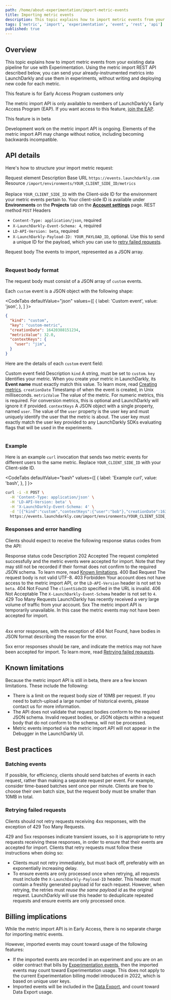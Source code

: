 ```yaml
---
path: /home/about-experimentation/import-metric-events
title: Importing metric events
description: This topic explains how to import metric events from your existing data pipeline for use with Experimentation.
tags: ['metric', 'import', 'experimentation', 'event', 'rest', 'api']
published: true
---
```


## Overview

This topic explains how to import metric events from your existing data pipeline for use with Experimentation. Using the metric import REST API described below, you can send your already-instrumented metrics into LaunchDarkly and use them in experiments, without writing and deploying new code for each metric.

<Callout intent="info">
  <CalloutTitle>This feature is for Early Access Program customers only</CalloutTitle>
  <CalloutDescription>

The metric import API is only available to members of LaunchDarkly's Early Access Program (EAP). If you want access to this feature, [join the EAP](https://launchdarkly.com/eap).

  </CalloutDescription>
</Callout>

<Callout intent="alert">
  <CalloutTitle>This feature is in beta</CalloutTitle>
  <CalloutDescription>

Development work on the metric import API is ongoing. Elements of the metric import API may change without notice, including becoming backwards incompatible.

  </CalloutDescription>
</Callout>

## API details

Here's how to structure your import metric request:

<Table>
  <TableHeader>
    <TableHeadCell>Request element</TableHeadCell>
    <TableHeadCell>Description</TableHeadCell>
  </TableHeader>
  <TableBody>
  <TableRow>
    <TableCell>Base URL</TableCell>
    <TableCell><code>https://events.launchdarkly.com</code></TableCell>
  </TableRow>
  <TableRow>
    <TableCell>Resource</TableCell>
    <TableCell><code>/import/environments/YOUR_CLIENT_SIDE_ID/metrics</code><br/><br/> Replace <code>YOUR_CLIENT_SIDE_ID</code> with the Client-side ID for the environment your metric events pertain to. Your client-side ID is available under <strong>Environments</strong> on the <strong>Projects</strong> tab on the <a href="https://app.launchdarkly.com/settings#/projects"><strong>Account settings</strong></a> page.</TableCell>
  </TableRow>
  <TableRow>
    <TableCell>REST method</TableCell>
    <TableCell><code>POST</code></TableCell>
  </TableRow>
  <TableRow>
    <TableCell>Headers</TableCell>
    <TableCell>
      <ul>
        <li><code>Content-Type: application/json</code>, required</li>
        <li><code>X-LaunchDarkly-Event-Schema: 4</code>, required</li>
        <li><code>LD-API-Version: beta</code>, required</li>
        <li><code>X-LaunchDarkly-Payload-ID: YOUR_PAYLOAD_ID</code>, optional. Use this to send a unique ID for the payload, which you can use to <a href="#retrying-failed-requests">retry failed requests</a>.</li>
      </ul>
    </TableCell>
  </TableRow>
  <TableRow>
    <TableCell>Request body</TableCell>
    <TableCell>The events to import, represented as a JSON array.</TableCell>
  </TableRow>
  </TableBody>
</Table>

### Request body format

The request body must consist of a JSON array of `custom` events.

Each `custom` event is a JSON object with the following shape:

<CodeTabs
  defaultValue="json"
  values={[
    { label: 'Custom event', value: 'json', },
  ]
}>
<CodeTabItem value="json">

```json
{
  "kind": "custom",
  "key": "custom-metric",
  "creationDate": 16420388151234,
  "metricValue": 32.0,
  "contextKeys": {
    "user": "jim",
  }
}
```

</CodeTabItem>
</CodeTabs>

Here are the details of each `custom` event field:

<Table>
  <TableHeader>
    <TableHeadCell>Custom event field</TableHeadCell>
    <TableHeadCell>Description</TableHeadCell>
  </TableHeader>
  <TableBody>
  <TableRow>
    <TableCell><code>kind</code></TableCell>
    <TableCell>A string, must be set to <code>custom</code>.</TableCell>
  </TableRow>
  <TableRow>
    <TableCell><code>key</code></TableCell>
    <TableCell>Identifies your metric. When you create your metric in LaunchDarkly, its <strong>Event name</strong> must exactly match this value. To learn more, read <a href="/home/creating-experiments/metrics">Creating metrics</a>.</TableCell>
  </TableRow>
  <TableRow>
    <TableCell><code>creationDate</code></TableCell>
    <TableCell>Timestamp of when the event is created, in Unix milliseconds.</TableCell>
  </TableRow>
  <TableRow>
    <TableCell><code>metricValue</code></TableCell>
    <TableCell>The value of the metric. For numeric metrics, this is required. For conversion metrics, this is optional and LaunchDarkly will ignore it if provided.</TableCell>
  </TableRow>
  <TableRow>
    <TableCell><code>contextKeys</code></TableCell>
    <TableCell>A JSON object with a single property, named <code>user</code>. The value of the <code>user</code> property is the user key and must uniquely identify the user that the metric is about. The user key must exactly match the user key provided to any LaunchDarkly SDKs evaluating flags that will be used in the experiments.</TableCell>
  </TableRow>
  </TableBody>
</Table>

### Example

Here is an example `curl` invocation that sends two metric events for different users to the same metric. Replace `YOUR_CLIENT_SIDE_ID` with your Client-side ID.

<CodeTabs
  defaultValue="bash"
  values={[
    { label: 'Example curl', value: 'bash', },
  ]
}>
<CodeTabItem value="bash">

```bash
curl -i -X POST \
  -H 'Content-Type: application/json' \
  -H 'LD-API-Version: beta' \
  -H 'X-LaunchDarkly-Event-Schema: 4' \
  -d '[{"kind":"custom","contextKeys":{"user":"bob"},"creationDate":1638561938594,"key":"Degree of awesomeness","metricValue": 11.0},{"kind":"custom","contextKeys":{"user":"alice"},"creationDate":1638561938594,"key":"Degree of awesomeness","metricValue": 6.0}]' \
  https://events.launchdarkly.com/import/environments/YOUR_CLIENT_SIDE_ID/metrics
```

</CodeTabItem>
</CodeTabs>

### Responses and error handling

Clients should expect to receive the following response status codes from the API:

<Table>
  <TableHeader>
    <TableHeadCell>Response status code</TableHeadCell>
    <TableHeadCell>Description</TableHeadCell>
  </TableHeader>
  <TableBody>
    <TableRow>
      <TableCell>202 Accepted</TableCell>
      <TableCell> The request completed successfully and the metric events were accepted for import. Note that they may still not be recorded if their format does not confirm to the required JSON schema. To learn more, read <a href="#known-limitations">Known limitations</a>. </TableCell>
    </TableRow>
    <TableRow>
      <TableCell>400 Bad Request</TableCell>
      <TableCell> The request body is not valid UTF-8. </TableCell>
    </TableRow>
    <TableRow>
      <TableCell>403 Forbidden</TableCell>
      <TableCell> Your account does not have access to the metric import API, or the <code>LD-API-Version</code> header is not set to <code>beta</code>. </TableCell>
    </TableRow>
    <TableRow>
      <TableCell>404 Not Found</TableCell>
      <TableCell> The <code>clientSideID</code> specified in the URL is invalid. </TableCell>
    </TableRow>
    <TableRow>
      <TableCell>406 Not Acceptable</TableCell>
      <TableCell> The <code>X-LaunchDarkly-Event-Schema</code> header is not set to <code>4</code>. </TableCell>
    </TableRow>
    <TableRow>
      <TableCell>429 Too Many Requests</TableCell>
      <TableCell> LaunchDarkly has recently received a very large volume of traffic from your account. </TableCell>
    </TableRow>
    <TableRow>
      <TableCell>5xx</TableCell>
      <TableCell> The metric import API is temporarily unavailable. In this case the metric events may not have been accepted for import. </TableCell>
    </TableRow>
  </TableBody>
</Table>

4xx error responses, with the exception of 404 Not Found, have bodies in JSON format describing the reason for the error.

5xx error responses should be rare, and indicate the metrics may not have been accepted for import. To learn more, read [Retrying failed requests](#retrying-failed-requests).

## Known limitations
Because the metric import API is still in beta, there are a few known limitations. These include the following:

* There is a limit on the request body size of 10MB per request. If you need to batch-upload a large number of historical events, please contact us for more information.
* The API does not validate that request bodies conform to the required JSON schema. Invalid request bodies, or JSON objects within a request body that do not conform to the schema, will not be processed.
* Metric events imported via the metric import API will not appear in the Debugger in the LaunchDarkly UI.

## Best practices

### Batching events

If possible, for efficiency, clients should send batches of events in each request, rather than making a separate request per event. For example, consider time-based batches sent once per minute. Clients are free to choose their own batch size, but the request body must be smaller than 10MB in total.

### Retrying failed requests

Clients should not retry requests receiving 4xx responses, with the exception of 429 Too Many Requests.

429 and 5xx responses indicate transient issues, so it is appropriate to retry requests receiving these responses, in order to ensure that their events are accepted for import. Clients that retry requests must follow these instructions when doing so:

* Clients must not retry immediately, but must back off, preferably with an exponentially increasing delay.
* To ensure events are only processed once when retrying, all requests must include the `X-LaunchDarkly-Payload-ID` header. This header must contain a freshly generated payload id for each request. However, when retrying, the retries must _reuse the same payload id_ as the original request. LaunchDarkly will use this header to deduplicate repeated requests and ensure events are only processed once.

## Billing implications

While the metric import API is in Early Access, there is no separate charge for importing metric events.

However, imported events may count toward usage of the following features:

* If the imported events are recorded in an experiment and you are on an older contract that bills by [Experimentation events](/home/about-experimentation/events), then the imported events may count toward Experimentation usage. This does not apply to the current Experimentation billing model introduced in 2022, which is based on unique user keys.
* Imported events will be included in the [Data Export](/home/data-export), and count toward Data Export usage.
